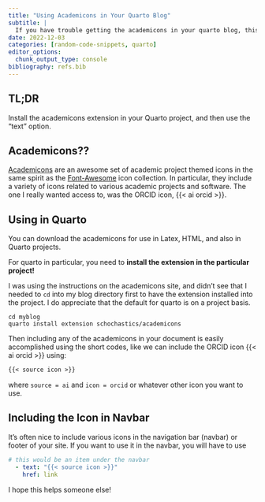 ```yaml
---
title: "Using Academicons in Your Quarto Blog"
subtitle: |
  If you have trouble getting the academicons in your quarto blog, this might help you too!
date: 2022-12-03
categories: [random-code-snippets, quarto]
editor_options: 
  chunk_output_type: console
bibliography: refs.bib
---
```


## TL;DR

Install the academicons extension in your Quarto project, and then use the "text" option.

## Academicons??

[Academicons](https://jpswalsh.github.io/academicons/) are an awesome set of academic project themed icons in the same spirit as the [Font-Awesome](https://github.com/FortAwesome/Font-Awesome) icon collection.
In particular, they include a variety of icons related to various academic projects and software.
The one I really wanted access to, was the ORCID icon, {{< ai orcid >}}.

## Using in Quarto

You can download the academicons for use in Latex, HTML, and also in Quarto projects.

For quarto in particular, you need to **install the extension in the particular project!**

::: {.column-margin}
I was using the instructions on the academicons site, and didn't see that I needed to `cd` into my blog directory first to have the extension installed into the project.
I do appreciate that the default for quarto is on a project basis.
:::

```
cd myblog
quarto install extension schochastics/academicons
```

Then including any of the academicons in your document is easily accomplished using the short codes, like we can include the ORCID icon {{< ai orcid >}} using:

``` md
{{< source icon >}}
```

where `source = ai` and `icon = orcid` or whatever other icon you want to use.

## Including the Icon in Navbar

It's often nice to include various icons in the navigation bar (navbar) or footer of your site.
If you want to use it in the navbar, you will have to use

``` yaml
# this would be an item under the navbar
  - text: "{{< source icon >}}"
    href: link
```

I hope this helps someone else!
